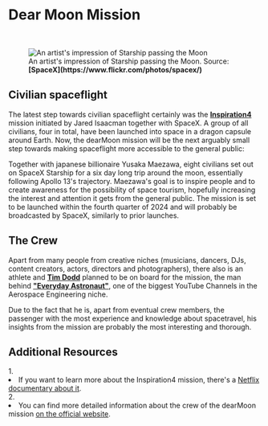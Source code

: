 
# Dear Moon Mission

<ReadingTime duration="2" />
<AudioPlayer ident="dearmoon" />

<br/>
<figure>
<Image src={require(".//../../../resources/images/dearmoon.png")} alt="An artist's impression of Starship passing the Moon" />
<figcaption style={{ color: "rgb(156, 156, 156)", fontSize: "14px", marginTop: "2px" }}>An artist's impression of Starship passing the Moon. Source: <strong>[SpaceX](https://www.flickr.com/photos/spacex/)</strong></figcaption>
</figure>

## Civilian spaceflight
The latest step towards civilian spaceflight certainly was the <strong>[Inspiration4](https://en.wikipedia.org/wiki/Inspiration4)</strong> mission initiated by Jared Isaacman together with SpaceX. A group of all civilians, four in total, have been launched into space in a dragon capsule around Earth. Now, the dearMoon mission will be the next arguably small step towards making spaceflight more accessible to the general public:

Together with japanese billionaire Yusaka Maezawa, eight civilians set out on SpaceX Starship for a six day long trip around the moon, essentially following Apollo 13's trajectory. Maezawa's goal is to inspire people and to create awareness for the possibility of space tourism, hopefully increasing the interest and attention it gets from the general public. The mission is set to be launched within the fourth quarter of 2024 and will probably be broadcasted by SpaceX, similarly to prior launches.

## The Crew
Apart from many people from creative niches (musicians, dancers, DJs, content creators, actors, directors and photographers), there also is an athlete and <strong>[Tim Dodd](https://en.wikipedia.org/wiki/Tim_Dodd)</strong> planned to be on board for the mission, the man behind <strong>["Everyday Astronaut"](https://www.youtube.com/channel/UC6uKrU_WqJ1R2HMTY3LIx5Q)</strong>, one of the biggest YouTube Channels in the Aerospace Engineering niche. 

Due to the fact that he is, apart from eventual crew members, the passenger with the most experience and knowledge about spacetravel, his insights from the mission are probably the most interesting and thorough.


<SaveArticleSection article="moon-dear-moon"/>

## Additional Resources
<AdditionalResources>
  <div>
    <span>1. </span><li>If you want to learn more about the Inspiration4 mission, there's a <a href="https://www.netflix.com/title/81441273" target="_blank">Netflix documentary about it</a>.</li>
  </div>
  <div>
    <span>2. </span><li>You can find more detailed information about the crew of the dearMoon mission <a href="https://dearmoon.earth/" target="_blank">on the official website</a>.</li>
  </div>
</AdditionalResources>


<Analytics />